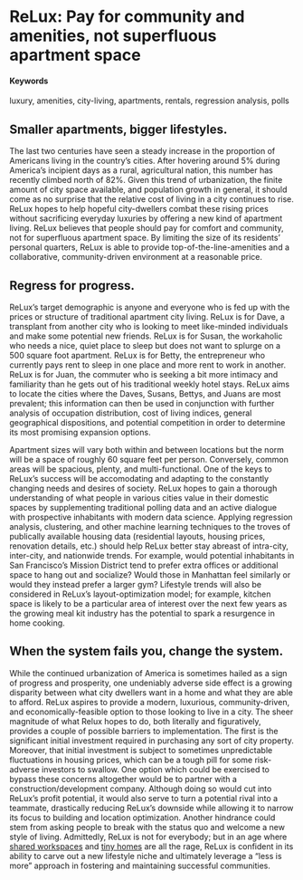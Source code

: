 # ReLux: Pay for community and amenities, not superfluous apartment space {#Rearranged-Luxury}

#### Keywords

luxury, amenities, city-living, apartments, rentals, regression analysis, polls 

## Smaller apartments, bigger lifestyles.

The last two centuries have seen a steady increase in the proportion of Americans living in the country’s cities. After hovering around 5% during America’s incipient days as a rural, agricultural nation, this number has recently climbed north of 82%. Given this trend of urbanization, the finite amount of city space available, and population growth in general, it should come as no surprise that the relative cost of living in a city continues to rise. ReLux hopes to help hopeful city-dwellers combat these rising prices without sacrificing everyday luxuries by offering a new kind of apartment living. ReLux believes that people should pay for comfort and community, not for superfluous apartment space. By limiting the size of its residents’ personal quarters, ReLux is able to provide top-of-the-line-amenities and a collaborative, community-driven environment at a reasonable price.

## Regress for progress.

ReLux's target demographic is anyone and everyone who is fed up with the prices or structure of traditional apartment city living. ReLux is for Dave, a transplant from another city who is looking to meet like-minded individuals and make some potential new friends. ReLux is for Susan, the workaholic who needs a nice, quiet place to sleep but does not want to splurge on a 500 square foot apartment. ReLux is for Betty, the entrepreneur who currently pays rent to sleep in one place and more rent to work in another. ReLux is for Juan, the commuter who is seeking a bit more intimacy and familiarity than he gets out of his traditional weekly hotel stays. ReLux aims to locate the cities where the Daves, Susans, Bettys, and Juans are most prevalent; this information can then be used in conjunction with further analysis of occupation distribution, cost of living indices, general geographical dispositions, and potential competition in order to determine its most promising expansion options. 

Apartment sizes will vary both within and between locations but the norm will be a space of roughly 60 square feet per person. Conversely, common areas will be spacious, plenty, and multi-functional. One of the keys to ReLux's success will be accomodating and adapting to the constantly changing needs and desires of society. ReLux hopes to gain a thorough understanding of what people in various cities value in their domestic spaces by supplementing traditional polling data and an active dialogue with prospective inhabitants with modern data science. Applying regression analysis, clustering, and other machine learning techniques to the troves of publically available housing data (residential layouts, housing prices, renovation details, etc.) should help ReLux better stay abreast of intra-city, inter-city, and nationwide trends. For example, would potential inhabitants in San Francisco's Mission District tend to prefer extra offices or additional space to hang out and socialize? Would those in Manhattan feel similarly or would they instead prefer a larger gym? Lifestyle trends will also be considered in ReLux's layout-optimization model; for example, kitchen space is likely to be a particular area of interest over the next few years as the growing meal kit industry has the potential to spark a resurgence in home cooking. 

## When the system fails you, change the system.

While the continued urbanization of America is sometimes hailed as a sign of progress and prosperity, one undeniably adverse side effect is a growing disparity between what city dwellers want in a home and what they are able to afford. ReLux aspires to provide a modern, luxurious, community-driven, and economically-feasible option to those looking to live in a city. The sheer magnitude of what Relux hopes to do, both literally and figuratively, provides a couple of possible barriers to implementation. The first is the significant initial investment required in purchasing any sort of city property. Moreover, that initial investment is subject to sometimes unpredictable fluctuations in housing prices, which can be a tough pill for some risk-adverse investors to swallow. One option which could be exercised to bypass these concerns altogether would be to partner with a construction/development company. Although doing so would cut into ReLux's profit potential, it would also serve to turn a potential rival into a teammate, drastically reducing ReLux's downside while allowing it to narrow its focus to building and location optimization. Another hindrance could stem from asking people to break with the status quo and welcome a new style of living. Admittedly, ReLux is not for everybody; but in an age where [shared workspaces](https://www.cbinsights.com/research/wework-valuation-analysis/) and [tiny homes](http://www.countryliving.com/home-design/g1887/tiny-house/?) are all the rage, ReLux is confident in its ability to carve out a new lifestyle niche and ultimately leverage a "less is more" approach in fostering and maintaining successful communities. 
